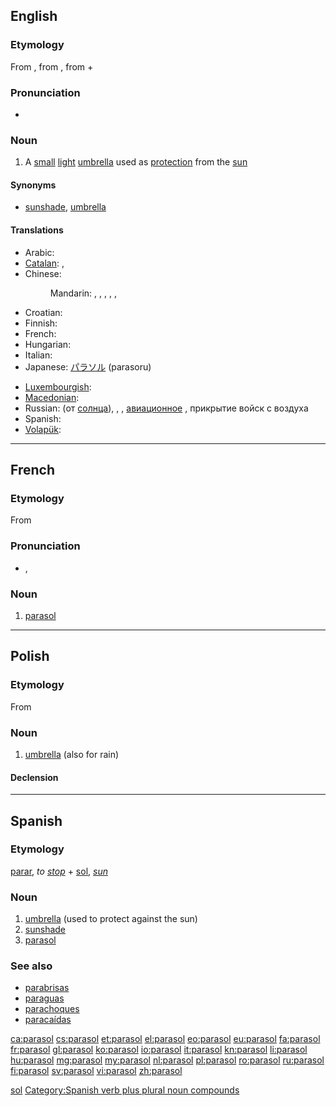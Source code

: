 {{also|Parasol}}
==English==

===Etymology===
From {{etyl|fr}} {{term|parasol|lang=fr}}, from {{etyl|it}} {{term|parasole|lang=it}}, from {{term|para-#Etymology 2|para-|to shield}} + {{term|sole||sun|lang=it}}

===Pronunciation===
* {{audio|En-us-parasol.ogg|Audio (US)}}

===Noun===
{{en-noun}}

# A [[small]] [[light]] [[umbrella]] used as [[protection]] from the [[sun]]

====Synonyms====
* {{sense|small light umbrella}} [[sunshade]], [[umbrella]]

====Translations====
{{trans-top|umbrella used as protection from the sun}}
* Arabic: {{t|ar|شمسية}}
* [[Catalan]]: {{t|ca|para-sol|m}}, {{t|ca|ombrel·la|f}}
* Chinese:
*: Mandarin: {{t-|cmn|遮陽傘|sc=Hani}}, {{t-|cmn|遮阳伞|tr=zhēyángsǎn|sc=Hani}}, {{t-|cmn|太陽傘|sc=Hani}}, {{t-|cmn|太阳伞|tr=tàiyángsǎn|sc=Hani}}, {{t-|cmn|陽傘|sc=Hani}}, {{t-|cmn|阳伞|tr=yángsǎn|sc=Hani}}
* Croatian: {{t-|hr|suncobran|m|alt=sȕncobrān}}
* Finnish: {{t|fi|auringonvarjo}}
* French: {{t+|fr|ombrelle|f}}
* Hungarian: {{t|hu|napernyő}}
* Italian: {{t+|it|parasole|m}}
* Japanese: [[パラソル]] (parasoru)
{{trans-mid}}
* [[Luxembourgish]]: {{t|lb|Sonneprabbeli|m}}
* [[Macedonian]]: {{t|mk|сонцобран|m|tr=sóncobran}}
* Russian: {{t+|ru|зонтик|m}} (от [[солнца]]), <!--(obsolete)-->{{t|ru|тент|m}}, <!--(''[[aviation]]'')-->{{t|ru|парасоль}}, <!--(military)-->[[авиационное]] {{t|ru|прикрытие|n}}, прикрытие войск с воздуха
* Spanish: {{t-|es|parasol}}
* [[Volapük]]: {{t|vo|solajelöm}}
{{trans-bottom}}

----

==French==

===Etymology===
From {{etyl|it|fr}} {{term|parasole|lang=it}}

[[Category:French words prefixed with para-|sol]]

===Pronunciation===
* {{IPA|/pa.ʁa.sɔl/|lang=fr}}, {{X-SAMPA||lang=fr}}

===Noun===
{{fr-noun|m}}

# [[#Noun|parasol]]

----

==Polish==

===Etymology===
From {{etyl|it|pl}} {{term|parasole|lang=it}}

===Noun===
{{infl|pl|noun|g=m}}

# [[umbrella]] (also for rain)

====Declension====
{{pl-decl-noun
|parasol|parasole
|parasola|parasoli
|parasolowi|parasolom
|parasol|parasole
|parasolem|parasolami
|parasolu|parasolach
|parasolu|parasole
}}

----

==Spanish==

===Etymology===
[[parar]], ''to [[stop]]'' + [[sol]], ''[[sun]]''

===Noun===
{{es-noun|m|pl=parasoles}}

# [[umbrella]] (used to protect against the sun)
# [[sunshade]]
# [[#English|parasol]]

===See also===
* [[parabrisas]]
* [[paraguas]]
* [[parachoques]]
* [[paracaídas]]

<!-- this one is verb + singular noun -->

[[Category:Spanish verb plus plural noun compounds]]

[[ca:parasol]]
[[cs:parasol]]
[[et:parasol]]
[[el:parasol]]
[[eo:parasol]]
[[eu:parasol]]
[[fa:parasol]]
[[fr:parasol]]
[[gl:parasol]]
[[ko:parasol]]
[[io:parasol]]
[[it:parasol]]
[[kn:parasol]]
[[li:parasol]]
[[hu:parasol]]
[[mg:parasol]]
[[my:parasol]]
[[nl:parasol]]
[[pl:parasol]]
[[ro:parasol]]
[[ru:parasol]]
[[fi:parasol]]
[[sv:parasol]]
[[vi:parasol]]
[[zh:parasol]]